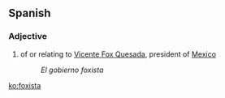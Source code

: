 ==Spanish==

===Adjective===
{{head|es|adjective}}

# of or relating to [[Vicente Fox Quesada]], president of [[Mexico]]
#: ''El gobierno foxista''

[[ko:foxista]]